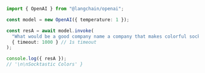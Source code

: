 ```typescript
import { OpenAI } from "@langchain/openai";

const model = new OpenAI({ temperature: 1 });

const resA = await model.invoke(
  "What would be a good company name a company that makes colorful socks?",
  { timeout: 1000 } // 1s timeout
);

console.log({ resA });
// '\n\nSocktastic Colors' }
```